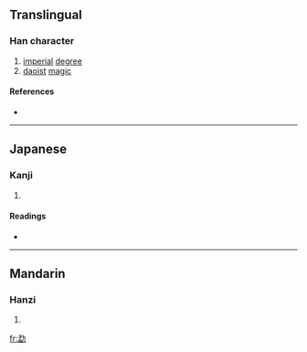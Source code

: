 ==Translingual==

===Han character===
{{Han char|rn=19|rad=力|as=08|sn=10|four=|canj=弓廿大尸 (NTKS)}}

# [[imperial]] [[degree]]
# [[daoist]] [[magic]]

====References====
* {{Han ref|kx=0148.060|dkj=02379|dj=0333.140|hdz=10373.150|uh=52D0|ud=21200}}

----

==Japanese==

===Kanji===
{{ja-kanji|grade=|rs=力08}}

# {{defn|Japanese}}

====Readings====
* {{ja-readings|on=[[ばう]] (bau)|kun=}}

----

==Mandarin==

===Hanzi===
{{cmn-hanzi|pin=[[měng]] ([[meng3]])|wg=meng<sup>3</sup>}}

# {{defn|Mandarin}}

[[fr:勐]]